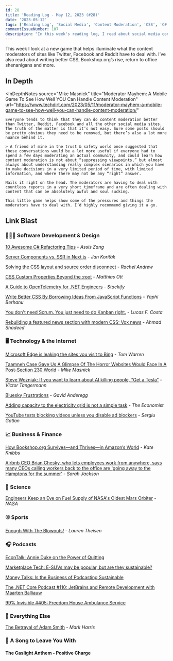 ```yaml
---
id: 28
title: 'Reading Log - May 12, 2023 (#28)'
date: '2023-05-12'
tags: ['Reading Log', 'Social Media', 'Content Moderation', 'CSS', 'C#', 'Microsoft', 'Electric Vehicles', 'Electric Grid']
commentIssueNumber: 107
description: "In this week's reading log, I read about social media content moderation, writing better CSS, Bookshop.org's rise, return to office shenanigans and more"
---
```


This week I look at a new game that helps illuminate what the content moderators of sites like Twitter, Facebook and Reddit have to deal with. I’ve also read about writing better CSS, Bookshop.org’s rise, return to office shenanigans and more.

## In Depth

<InDepthNotes
    source="Mike Masnick"
    title="Moderator Mayhem: A Mobile Game To See How Well YOU Can Handle Content Moderation"
    url="https://www.techdirt.com/2023/05/11/moderator-mayhem-a-mobile-game-to-see-how-well-you-can-handle-content-moderation/"
>
    Everyone tends to think that they can do content moderation better than Twitter, Reddit, Facebook and all the other social media sites. The truth of the matter is that it’s not easy. Sure some posts should be pretty obvious they need to be removed, but there’s also a lot more nuance behind it.

    > A friend of mine in the trust & safety world once suggested that these conversations would be a lot more useful if everyone had to spend a few days moderating an actual community, and could learn how content moderation is not about “suppressing viewpoints,” but almost always about understanding really complex scenarios in which you have to make decisions in a very limited period of time, with limited information, and where there may not be any “right” answer.

    Nails it right on the head. The moderators are having to deal with countless reports in a very short timeframe and are often dealing with content that can be absolutely awful and soul sucking.

    This little game helps show some of the pressures and things the moderators have to deal with. I’d highly recommend giving it a go.
</InDepthNotes>

## Link Blast

### 👨🏼‍💻 Software Development & Design

[10 Awesome C# Refactoring Tips](https://www.telerik.com/blogs/10-awesome-csharp-refactoring-tips) - *Assis Zang*

[Server Components vs. SSR in Next.js](https://www.webscope.io/blog/server-components-vs-ssr) - *Jan Koriťák*

[Solving the CSS layout and source order disconnect](https://developer.chrome.com/blog/reading-order/) - _Rachel Andrew_

[CSS Custom Properties Beyond the :root](https://matthiasott.com/notes/custom-properties-beyond-the-root) - _Matthias Ott_

[A Guide to OpenTelemetry for .NET Engineers](https://stackify.com/opentelemetry-dotnet/) - _Stackify_

[Write Better CSS By Borrowing Ideas From JavaScript Functions](https://www.smashingmagazine.com/2023/04/write-better-css-borrow-ideas-javascript-functions/) - _Yaphi Berhanu_

[You don't need Scrum. You just need to do Kanban right.](https://lucasfcosta.com/2022/10/02/scrum-versus-kanban.html) - _Lucas F. Costa_

[Rebuilding a featured news section with modern CSS: Vox news](https://ishadeed.com/article/rebuild-featured-news-modern-css/) - _Ahmad Shadeed_

### 🖥 Technology & the Internet

[Microsoft Edge is leaking the sites you visit to Bing](https://www.theverge.com/2023/4/25/23697532/microsoft-edge-browser-url-leak-bing-privacy) - *Tom Warren*

[Taamneh Case Gave Us A Glimpse Of The Horror Websites Would Face In A Post-Section 230 World](https://www.techdirt.com/2023/03/01/taamneh-case-gave-us-a-glimpse-of-the-horror-websites-would-face-in-a-post-section-230-world/) - *Mike Masnick*

[Steve Wozniak: If you want to learn about AI killing people, “Get a Tesla”](https://futurism.com/the-byte/steve-wozniak-ai-killing-people-tesla) - _Victor Tangermann_

[Bluesky Frustrations](https://anderegg.ca/2023/05/09/bluesky-frustrations) - _Gavid Anderegg_

[Adding capacity to the electricity grid is not a simple task](https://www.economist.com/technology-quarterly/2023/04/05/adding-capacity-to-the-electricity-grid-is-not-a-simple-task) - _The Economist_

[YouTube tests blocking videos unless you disable ad blockers](https://www.bleepingcomputer.com/news/technology/youtube-tests-blocking-videos-unless-you-disable-ad-blockers/) - _Sergiu Gatlan_

### 📈 Business & Finance

[How Bookshop.org Survives—and Thrives—in Amazon’s World](https://www.wired.com/story/books-bookshop-org-thrives-amazon-world/) - *Kate Knibbs*

[Airbnb CEO Brian Chesky, who lets employees work from anywhere, says many CEOs calling workers back to the office are 'going away to the Hamptons for the summer’](https://www.businessinsider.com/airbnb-brian-chesky-ceos-mandating-return-to-office-going-hamptons-2023-5) - _Sarah Jackson_

### 🔬 Science

[Engineers Keep an Eye on Fuel Supply of NASA's Oldest Mars Orbiter](https://mars.nasa.gov/news/9365/engineers-keep-an-eye-on-fuel-supply-of-nasas-oldest-mars-orbiter/) - *NASA*

### ⚾ Sports

[Enough With The Blowouts!](https://defector.com/enough-with-the-blowouts) - _Lauren Theisen_

### 🎧 Podcasts

[EconTalk: Annie Duke on the Power of Quitting](https://www.econtalk.org/annie-duke-on-the-power-of-quitting/)

[Marketplace Tech: E-SUVs may be popular, but are they sustainable?](https://www.marketplace.org/shows/marketplace-tech/e-suvs-may-be-popular-but-are-they-sustainable/)

[Money Talks: Is the Business of Podcasting Sustainable](https://www.economist.com/podcasts/2023/05/04/is-the-business-of-podcasting-sustainable)

[The .NET Core Podcast #110: JetBrains and Remote Development with Maarten Balliauw](https://dotnetcore.show/episode-110-jet-brains-and-remote-development-with-maarten-balliauw/)

[99% Invisible #405: Freedom House Ambulance Service](https://99percentinvisible.org/episode/freedom-house-ambulance-service/)

### 🎒 Everything Else

[The Betrayal of Adam Smith](https://newrepublic.com/article/170242/betrayal-adam-smith) - _Mark Harris_

### 🎵 A Song to Leave You With

#### The Gaslight Anthem - Positive Charge

<YouTubeEmbed id="Rymbk5I_WlA" title="The Gaslight Anthem - Positive Charge" />
